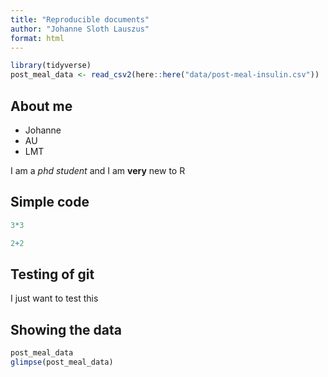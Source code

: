 ```yaml
---
title: "Reproducible documents"
author: "Johanne Sloth Lauszus"
format: html
---
```


```r
library(tidyverse)
post_meal_data <- read_csv2(here::here("data/post-meal-insulin.csv"))
```
## About me
- Johanne
- AU
- LMT

I am a *phd student* and I am **very** new to R

## Simple code

```r
3*3
```

```r
2+2
```

## Testing of git
I just want to test this 

## Showing the data
```r
post_meal_data
glimpse(post_meal_data)
```

